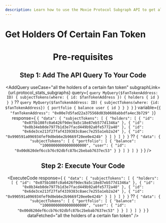 ```yaml
---
description: Learn how to use the Moxie Protocol Subgraph API to get all the holders of a certain fan token.
---
```



# Get Holders Of Certain Fan Token

<Header
  useCase="all the holders of a certain fan token"
  apiName="Moxie Protocol Subgraph"
/>

# Pre-requisites

<Prerequisites apiName="Moxie Protocol Subgraph" />

## Step 1: Add The API Query To Your Code

<AddQuery
  useCase="all the holders of a certain fan token"
  subgraphLink={url.protocol_stats_subgraphs}
  query={
    `query MyQuery($fanTokenAddress: ID) {
  subjectTokens(where: { id: $fanTokenAddress }) {
    holders {
      id
    }
  }
}` ??
    `query MyQuery($fanTokenAddress: ID) {
  subjectTokens(where: {id: $fanTokenAddress}) {
    portfolio {
      balance
      user {
        id
      }
    }
  }
}`
  }
  variable={`{
  "fanTokenAddress": "0x00e7d5fad22a375568d03b0688abbdfa4ec3b729"
}`}
  response={
    `{
  "data": {
    "subjectTokens": [
      {
        "holders": [
          {
            "id": "0x075b108fc0a6426f9dec9a5c18e87eb577d1346a"
          },
          {
            "id": "0x0b34eb0de7977b1d3e7facd449b92a0fe5772a40"
          },
          {
            "id": "0x6de3ce213f27faf4339383c8aec7e255a1eb2a24"
          },
          {
            "id": "0x990591a096934fef9d0eb6e2b9669f20ee0e424b"
          }
        ]
      }
    ]
  }
}` ??
    `{
  "data": {
    "subjectTokens": [
      {
        "portfolio": [
          {
            "balance": "10000000000000000000",
            "user": {
              "id": "0x00d620def6ccb76c92dbfc87bc2bebab7637ec53"
            }
          }
        ]
      }
    ]
  }
}`
  }
/>

## Step 2: Execute Your Code

<ExecuteCode
  response={
    `{
  "data": {
    "subjectTokens": [
      {
        "holders": [
          {
            "id": "0x075b108fc0a6426f9dec9a5c18e87eb577d1346a"
          },
          {
            "id": "0x0b34eb0de7977b1d3e7facd449b92a0fe5772a40"
          },
          {
            "id": "0x6de3ce213f27faf4339383c8aec7e255a1eb2a24"
          },
          {
            "id": "0x990591a096934fef9d0eb6e2b9669f20ee0e424b"
          }
        ]
      }
    ]
  }
}` ??
    `{
  "data": {
    "subjectTokens": [
      {
        "portfolio": [
          {
            "balance": "10000000000000000000",
            "user": {
              "id": "0x00d620def6ccb76c92dbfc87bc2bebab7637ec53"
            }
          }
        ]
      }
    ]
  }
}`
  }
  dataFetched="all the holders of a certain fan token"
/>

<DeveloperSupport />
